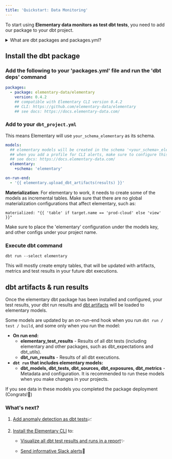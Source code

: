 ```yaml
---
title: 'Quickstart: Data Monitoring'
---
```



To start using **Elementary data monitors as test dbt tests**, you need to add our package to your dbt project.

<details className="-mt-0 mb-6 rounded-xl border px-6 py-3 prose prose-slate open:pb-5 dark:prose-dark dark:border-slate-800">
  <summary className="font-medium cursor-default select-none text-slate-900 dark:text-slate-200">What are dbt packages and packages.yml?</summary>

A dbt package is additional Jinja and SQL code that is added to your project, for additional functionality. In fact, each package is a dbt project. By adding a package to your project, you are adding the package code to be part of your project, you can reference it's macros, execute it's models, and so on. 

Add packages to your project by creating a 'packages.yml' file under the main project directory (where your 'dbt_project.yml is), and adding the relevant package. After you add a new package, run dbt deps to actually pull it's code to your project. This is also how you update packages. 
Some packages we recommend you check out: [dbt_utils](https://github.com/dbt-labs/dbt-utils/tree/0.8.2/), [dbt_date](https://github.com/calogica/dbt-date/tree/0.5.4/), [codegen](https://github.com/dbt-labs/dbt-codegen/tree/0.5.0/).

</details>

## Install the dbt package

### Add the following to your 'packages.yml' file and run the 'dbt deps' command

```yml packages.yml
packages:
  - package: elementary-data/elementary
    version: 0.4.2
    ## compatible with Elementary CLI version 0.4.2
    ## CLI: https://github.com/elementary-data/elementary
    ## see docs: https://docs.elementary-data.com/
```

### Add to your `dbt_project.yml`
<TipInfo>This means Elementary will use `your_schema_elementary` as its schema.</TipInfo>

```yml dbt_project.yml
models:
  ## elementary models will be created in the schema '<your_schema>_elementary'
  ## when you add a profile for CLI alerts, make sure to configure this schema and db
  ## see docs: https://docs.elementary-data.com/
  elementary:
    +schema: 'elementary'

on-run-end:
  - '{{ elementary.upload_dbt_artifacts(results) }}'
```

<TipInfo>

  **Materialization**: For elementary to work, it needs to create some of the models as incremental tables. Make sure that there are no global materialization configurations that  affect elementary, such as: 

```
materialized: "{{ 'table' if target.name == 'prod-cloud' else 'view' }}"
```

Make sure to place the 'elementary' configuration under the models key, and other configs under your project name.

</TipInfo>

### Execute dbt command
```shell Terminal
dbt run --select elementary
```

This will mostly create empty tables, that will be updated with artifacts, metrics and test results in your future dbt executions.

## dbt artifacts & run results

Once the elementary dbt package has been installed and configured, your test results, your dbt run results and [dbt artifacts](/dbt-artifacts) will be loaded to elementary models.

Some models are updated by an on-run-end hook when you run `dbt run / test / build`, and some only when you run the model:

- **On run end:**
  - **elementary_test_results** - Results of all dbt tests (including elementary and other packages, such as dbt_expectations and dbt_utils).
  - **dbt_run_results** - Results of all dbt executions.
- **`dbt run` that includes elementary models:**
  - **dbt_models, dbt_tests, dbt_sources, dbt_exposures, dbt_metrics** - Metadata and configuration. It is recommended to run these models when you make changes in your projects.

If you see data in these models you completed the package deployment (Congrats!🎉)

### What's next?

1. [​Add anomaly detection as dbt tests](/tests)📈
2. [​Install the Elementary CLI](/generate-reports#install-the-elementary-cli) to:

   - [​Visualize all dbt test results and runs in a report](/generate-reports)✨

   - [Send informative Slack alerts](/slack-alerts)📣
